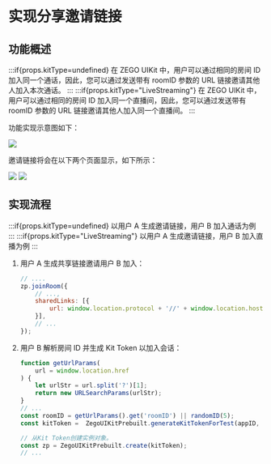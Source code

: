 # 实现分享邀请链接


## 功能概述

:::if{props.kitType=undefined}
在 ZEGO UIKit 中，用户可以通过相同的房间 ID 加入同一个通话，因此，您可以通过发送带有 roomID 参数的 URL 链接邀请其他人加入本次通话。
:::
:::if{props.kitType="LiveStreaming"}
在 ZEGO UIKit 中，用户可以通过相同的房间 ID 加入同一个直播间，因此，您可以通过发送带有 roomID 参数的 URL 链接邀请其他人加入同一个直播间。
:::

功能实现示意图如下：

<Frame width="512" height="auto" caption=""><img src="https://storage.zego.im/sdk-doc/Pics/UIKit/invite_by_shared_link.jpeg" /></Frame>

邀请链接将会在以下两个页面显示，如下所示：

<Frame width="512" height="auto" caption=""><img src="https://storage.zego.im/sdk-doc/Pics/Prebuilt_Web/preview_share.png" /></Frame>

<Frame width="512" height="auto" caption=""><img src="https://storage.zego.im/sdk-doc/Pics/Prebuilt_Web/joinRoom_share.png" /></Frame>


## 实现流程

:::if{props.kitType=undefined}
以用户 A 生成邀请链接，用户 B 加入通话为例
:::
:::if{props.kitType="LiveStreaming"}
以用户 A 生成邀请链接，用户 B 加入直播为例
:::

1. 用户 A 生成共享链接邀请用户 B 加入：

   ```javascript
   // ....
   zp.joinRoom({
       // ...,
       sharedLinks: [{
           url: window.location.protocol + '//' + window.location.host + window.location.pathname+ '?roomID=' + roomID,
       }],
       // ...
   });
   ```

2. 用户 B 解析房间 ID 并生成 Kit Token 以加入会话：

    ```javascript
    function getUrlParams(
        url = window.location.href
    ) {
        let urlStr = url.split('?')[1];
        return new URLSearchParams(urlStr);
    }
    // ...
    const roomID = getUrlParams().get('roomID') || randomID(5);
    const kitToken =  ZegoUIKitPrebuilt.generateKitTokenForTest(appID, serverSecret, roomID,  randomID(5),  randomID(5));

    // 从Kit Token创建实例对象。
    const zp = ZegoUIKitPrebuilt.create(kitToken);
    // ...
    ```
